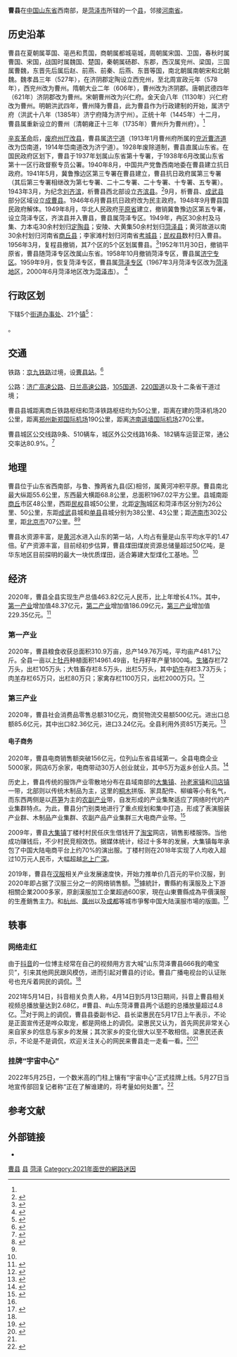 {{Infobox China County
| county = 曹县
| usedname = 
| nameorigin = 
| Photo =
| Photoname = 
| map =  ChinaHezeCao.png
| map_caption = 曹县在菏泽市的位置
| Pinyin = Cáo Xiàn
| Belong = [[山东省|山东省]][[菏泽市|菏泽市]]
| Types = [[县级行政区|县]]
| admincode =  
| founded = 
| seat = 
| officerTitle = 县委书记
| officer = 张乾山
| officerTitle2 = 县长
| officer2 = 梁惠民
| division = 27
| town = 16
| township = 8
| subdistrict = 3
| dialect = 
| post code = 274400
| phone code = 530
| coordinate = 
| area = 1969
| area land = 
| area water = 
| census yr = 2010年
| pop = 160万人
| density =  
| GDP = 
| GDP_as_of = 
| GDPPC = 
| carlicense = 鲁R
| web = www.caoxian.gov.cn
| web_title = 曹县政府网
}}
'''曹县'''在[[中国|中国]][[山东省|山东省]]西南部，是[[菏泽市|菏泽市]]所辖的一个[[县|县]]，邻接[[河南省|河南省]]。

==历史沿革==
曹县在夏朝属莘国、亳邑和贯国，商朝属都城亳城，周朝属宋国、卫国，春秋时属曹国、宋国，战国时属魏国、楚国，秦朝属砀郡、东郡，西汉属兖州、梁国，三国属曹魏，东晋先后属后赵、前燕、前秦、后燕、东晋等国，南北朝属南朝宋和北朝魏。魏孝昌三年（527年），在济阴郡定陶设立西兖州，至北周宣政元年（578年），西兖州改为曹州。隋朝大业二年（606年），曹州改为济阴郡。唐朝武德四年（621年）济阴郡改为曹州。宋朝曹州改为兴仁府。金天会八年（1130年）兴仁府改为曹州。明朝洪武四年，曹州降为曹县，此为曹县作为行政建制的开始，属济宁府（洪武十八年（1385年）济宁府降为济宁州）。正统十年（1445年）十二月，曹县属重新设立的曹州（清朝雍正十三年（1735年）曹州升为曹州府）。<ref name=col14520></ref>

[[辛亥革命|辛亥革命]]后，[[废府州厅改县|废府州厅改县]]，曹县属[[济宁道|济宁道]]（1913年1月曹州府所属的[[兖沂曹济道|兖沂曹济道]]改为岱南道，1914年岱南道改为济宁道）。1928年废除道制，曹县直属山东省。在国民政府区划下，曹县于1937年划属山东省第十专署，于1938年6月改属山东省第十一区行政督察专员公署。1940年8月，中国共产党鲁西南地委在曹县建立抗日政府。1941年5月，冀鲁豫边区第三专署在曹县建立，曹县抗日政府属第三专署（其后第三专署相继改为第七专署、二十二专署、二十专署、十专署、五专署）。1943年3月，为纪念[[刘齐滨|刘齐滨]]，析曹县西北部设立[[齐滨县|齐滨县]]。<ref>{{Cite web|title=曾经为纪念抗日烈士而设立的县治|url=http://dangshi.people.com.cn/n/2015/1008/c85037-27671461.html|access-date=2021-05-20|date=2015-10-08|archive-date=2021-05-20|archive-url=https://web.archive.org/web/20210520105410/http://dangshi.people.com.cn/n/2015/1008/c85037-27671461.html|dead-url=no}}</ref>9月，析曹县、[[成武县|成武县]]部分区域设立[[成曹县|成曹县]]。1946年6月曹县抗日政府改为民主政府。1948年9月曹县国民政府解体。1949年8月，华北人民政府[[平原省|平原省]]建立，撤销冀鲁豫边区第五专署，设立菏泽专区，齐滨县并入曹县，曹县属菏泽专区。1949年，冉区30余村及马集、力本屯30余村划归[[定陶县|定陶县]]；安陵、大黄集50余村划归[[菏泽县|菏泽县]]；黄河故道以南30余村划归河南省[[商丘县|商丘县]]；李家滩村划归河南省[[考城县|考城县]]；[[民权县|民权县]]数村归入曹县。1956年3月，复程县撤销，其7个区的5个区划属曹县。<ref>{{Cite web|title=第三类行政区域第三辑境域变迁|url=https://lib.sdsqw.cn/bin/mse.exe?seachword=&K=ch2&A=1&rec=9&run=13|access-date=2021-05-19}}</ref>1952年11月30日，撤销平原省，曹县随菏泽专区改属山东省。1958年10月撤销菏泽专区，曹县属[[济宁专区|济宁专区]]。1959年9月，恢复菏泽专区，曹县属[[菏泽专区|菏泽专区]]（1967年3月菏泽专区改为[[菏泽地区|菏泽地区]]，2000年6月菏泽地区改为[[菏泽市|菏泽市]]）。
<ref name=col14520>{{Cite web|title=曹县人民政府 历史沿革|url=http://www.caoxian.gov.cn/col/col14520/index.html|access-date=2021-05-19|date=2021-05-19 16:03|work=www.caoxian.gov.cn}}</ref>

== 行政区划 ==
{{PAGENAMEBASE}}下辖5个[[街道办事处|街道办事处]]、21个[[行政建制镇|镇]]<ref>{{PRC admin/ref sgc|37/17/21}}</ref>：

{{PRC admin/children|37/17/21}}。

== 交通 ==
铁路：[[京九铁路|京九铁路]]过境，设[[曹县站|曹县站]]。<ref>{{Cite web|title=菏泽站“消失”？ 正在改造所有列车暂不停靠|url=http://www.huaxia.com/sd-tw/jrsd/qlsk/2013/10/3571537.html|access-date=2021-05-20|work=www.huaxia.com|date=2013-10-16|archive-date=2021-05-20|archive-url=https://web.archive.org/web/20210520112055/http://www.huaxia.com/sd-tw/jrsd/qlsk/2013/10/3571537.html|dead-url=no}}</ref>

公路：[[济广高速公路|济广高速公路]]、[[日兰高速公路|日兰高速公路]]，[[105国道|105国道]]、[[220国道|220国道]]以及十二条省干道过境；

曹县县城距离商丘铁路枢纽和菏泽铁路枢纽均为50公里，距离在建的菏泽机场20公里，距离[[郑州新郑国际机场|郑州新郑国际机场]]190公里，距离[[济南遥墙国际机场|济南遥墙国际机场]]270公里。

曹县城区公交线路9条、510辆车，城区外公交线路16条、182辆车运营正常，通公交率达80.9%。<ref name=govinfo-transport>{{Cite web|title=曹县人民政府 区位交通|url=http://www.caoxian.gov.cn/col/col14522/index.html|access-date=2021-05-18|date=2021-05-19 17:11|work=www.caoxian.gov.cn}}</ref>

== 地理 ==
曹县位于山东省西南部，与鲁、豫两省九县(区)相邻，属黄河冲积平原。曹县南北最大纵距55.6公里，东西最大横距68.8公里，总面积1967.02平方公里。县城南距[[商丘市|商丘]]市区48公里，西距[[民权县|民权]]县城50公里，北距[[定陶区|定陶]]城区和菏泽市区分别为26公里、50公里，东距[[成武县|成武]]县城和[[单县|单县]]县城分别为38公里、43公里；距[[济南市|济南市]]302公里，距[[北京市|北京市]]707公里。<ref name="thepp20210514">{{Cite web|title=鲁西南小城曹县“走红”背后：调侃、夸张的演绎引发模仿跟评|author=张家然|url=https://www.thepaper.cn/newsDetail_forward_12676746|access-date=2021-05-20|agency=[[澎湃新闻|澎湃新闻]]|archive-date=2021-05-20|archive-url=https://web.archive.org/web/20210520112058/https://www.thepaper.cn/newsDetail_forward_12676746|dead-url=no}}</ref><ref name=govinfo-transport />

曹县水资源丰富，是[[黄河|黄河]]水进入山东的第一站，人均占有量是山东平均水平的1.47倍。矿产资源丰富，目前经初步估算，曹县煤田煤炭资源总储量超过50亿吨，是华东地区目前探明的最大一块优质煤田，适合筹建大型煤化工基地。<ref name="thepp20210514" />

<!-- 待补充 -->
{{Weather box
|metric first=y
|single line=y 
|collapsed = 
|location = 曹县
| temperature colour =  
| Jan record high C =
| Feb record high C =
| Mar record high C =
| Apr record high C =
| May record high C =
| Jun record high C =
| Jul record high C =
| Aug record high C =
| Sep record high C =
| Oct record high C =
| Nov record high C =
| Dec record high C =
| Jan high C  = 5
| Feb high C  = 8
| Mar high C  = 15
| Apr high C  = 21
| May high C  = 26
| Jun high C  = 31
| Jul high C  = 32
| Aug high C  = 30
| Sep high C  = 26
| Oct high C  = 22
| Nov high C  = 13
| Dec high C  = 7
| year high C =
| Jan mean C  =0
| Feb mean C  =3
| Mar mean C  =9
| Apr mean C  =15
| May mean C  =20
| Jun mean C  =25
| Jul mean C  =27
| Aug mean C  =26
| Sep mean C  =21
| Oct mean C  =15
| Nov mean C  =7
| Dec mean C  =1
| year mean C =
| Jan low C  = -3
| Feb low C  = -0
| Mar low C  = 4
| Apr low C  = 9
| May low C  = 15
| Jun low C  = 20
| Jul low C  = 23
| Aug low C  = 22
| Sep low C  = 17
| Oct low C  = 11
| Nov low C  = 3
| Dec low C  = -2
| year low C =
| Jan record low C =
| Feb record low C =
| Mar record low C =
| Apr record low C =
| May record low C =
| Jun record low C =
| Jul record low C =
| Aug record low C =
| Sep record low C =
| Oct record low C =
| Nov record low C =
| Dec record low C =
| precipitation colour = green
| Jan precipitation mm  =4
| Feb precipitation mm  =13
| Mar precipitation mm  =17
| Apr precipitation mm  =43
| May precipitation mm  =54
| Jun precipitation mm  =63
| Jul precipitation mm  =187
| Aug precipitation mm  =128
| Sep precipitation mm  =105
| Oct precipitation mm  =24
| Nov precipitation mm  =38
| Dec precipitation mm  =10
| year precipitation mm =

| humidity colour =  
| time day        =
| daily           =  
| Jan humidity    =63
| Feb humidity    =64
| Mar humidity    =60
| Apr humidity    =66
| May humidity    =68
| Jun humidity    =66
| Jul humidity    =80
| Aug humidity    =84
| Sep humidity    =80
| Oct humidity    =71
| Nov humidity    =73
| Dec humidity    =66
| year humidity   =
| unit precipitation days =  <
| precip days colour      =  
| Jan precipitation days  =
| Feb precipitation days  =
| Mar precipitation days  =
| Apr precipitation days  =
| May precipitation days  =
| Jun precipitation days  =
| Jul precipitation days  =
| Aug precipitation days  =
| Sep precipitation days  =
| Oct precipitation days  =
| Nov precipitation days  =
| Dec precipitation days  =
| year precipitation days =
| Jand sun  =
| Febd sun  =  
| Mard sun  =
| Aprd sun  =
| Mayd sun  =
| Jund sun  =
| Juld sun  =
| Augd sun  =
| Sepd sun  =
| Octd sun  =
| Novd sun  =
| Decd sun  =
| year sun =
 | source = 中国天气网曹县历史天气 <ref name="中国天气网">{{cite web |url=http://www.weather.com.cn/forecast/history.shtml?areaid=101121007&month=4 |title=曹县历史天气 |publisher=[[中国天气网|中国天气网]] |access-date=2021-05-20 |archive-date=2021-05-20 |archive-url=https://web.archive.org/web/20210520113730/http://www.weather.com.cn/forecast/history.shtml?areaid=101121007&month=4 |dead-url=no }}</ref>
}}

== 经济 ==
2020年，曹县全县实现生产总值463.82亿元人民币，比上年增长4.1%。其中，[[第一产业|第一产业]]增加值48.37亿元，[[第二产业|第二产业]]增加值186.09亿元，[[第三产业|第三产业]]增加值229.35亿元。<ref name=govinfo-econ1>{{Cite web|title=曹县人民政府 综述 曹县2020年国民经济和社会发展综述|url=http://www.caoxian.gov.cn/art/2021/5/19/art_14529_10290679.html|access-date=2021-05-20|work=www.caoxian.gov.cn}}</ref>

=== 第一产业 ===
2020年，曹县粮食收获总面积310.9万亩，总产149.76万吨，平均亩产481.7公斤。全县一亩以上[[牡丹|牡丹]]种植面积14961.49亩，牡丹籽年产量1800吨。[[生猪|生猪]]存栏72万头，出栏105万头；大牲畜存栏8.5万头，出栏5万头，其中[[奶牛|奶牛]]存栏3.73万头；肉[[羊|羊]]存栏65万只，出栏80万只；家禽存栏1100万只，出栏2000万只。<ref name=govinfo-agri1>{{Cite web|title=曹县人民政府 农林渔牧 2020年农业综述|url=http://www.caoxian.gov.cn/art/2021/5/19/art_14531_10290681.html|access-date=2021-05-20|date=2021-05-19|work=www.caoxian.gov.cn}}</ref>

=== 第三产业 ===
2020年，曹县社会消费品零售总额310亿元，商贸物流交易额500亿元。进出口总额85.6亿元，其中出口82.36亿元，进口3.24亿元。全县利用外资851万美元。<ref name=govinfo-comm1>{{Cite web|title=曹县人民政府 商业贸易 2020年曹县商业贸易情况综述|url=http://www.caoxian.gov.cn/art/2021/5/19/art_14532_10290682.html|access-date=2021-05-20|date=2021-05-19|work=www.caoxian.gov.cn}}</ref>

==== 电子商务 ====
2020年，曹县电商销售额突破156亿元，位列山东省县域第一。全县电商企业5000家，网店6万余家，电商带动30万人创业就业，其中5万为返乡创业人员。<ref name=govinfo-ecom1>{{Cite web|title=曹县人民政府 电子商务 2020年电子商务综述|url=http://www.caoxian.gov.cn/art/2021/5/19/art_14534_10290683.html|access-date=2021-05-20|date=2021-05-19|work=www.caoxian.gov.cn}}</ref>

历史上，曹县传统的服饰产业零散地分布在县域南部的[[大集镇|大集镇]]、[[孙老家镇|孙老家镇]]和[[闫店镇|闫店镇]]一带，北部则以传统木制品为主，这里的[[桐木|桐木]]拼版、家具配件、柳编等小有名气，而东西两侧是以[[芦笋|芦笋]]为主的[[农副产业|农副产业]]带，自发形成的产业集聚适应了网络时代的产业集群特点。为此，曹县分门别类地进行了重点规划和集中打造，形成了表演服装产业群、木制品产业集群、农副产品产业集群三大电商产业带。<ref>{{Cite news|url=http://m.ce.cn/bwzg/201906/20/t20190620_32409781.shtml|title=山东曹县电商“网红”成长记|publisher=[[中国经济网|中国经济网]]|language=|format=|date=2019-06-20|editor-last=王炬鹏|accessdate=2021-05-18|archive-date=2021-05-08|archive-url=https://web.archive.org/web/20210508105537/http://m.ce.cn/bwzg/201906/20/t20190620_32409781.shtml|dead-url=no}}</ref>

2009年，曹县[[大集镇|大集镇]]丁楼村村民任庆生借钱开了[[淘宝|淘宝]]网店，销售影楼服饰。当他成功赚钱后，不少村民竞相效仿。据媒体统计，经过十多年的发展，大集镇每年承包了中国大陆电商平台上约70%的演出服。丁楼村则在2018年实现了人均收入超过10万元人民币，大幅超越[[北上广深|北上广深]]。

2019年，曹县在[[汉服|汉服]]相关产业发展速度快，开始力推单价几百元的平价汉服，到2020年即占据了汉服三分之一的网络销售额。<ref name=":0" />據統計，曹縣約有漢服及上下游相關企業2000多家，原創漢服加工企業超過600家，現在山東曹縣成為平價漢服的生產銷售主力。和[[杭州|杭州]]、[[廣州|廣州]]以及[[成都|成都]]等城市爭奪中国大陆漢服市場的版圖。<ref>{{cite news |title=曹縣出圈背後：漢服一年賣出19億 |url=https://news.sina.com.tw/article/20210520/38619812.html |work=北京新浪網 |date=2021-05-19 |accessdate=2021-05-20 |archive-date=2021-05-20 |archive-url=https://web.archive.org/web/20210520103927/https://news.sina.com.tw/article/20210520/38619812.html |dead-url=no }}</ref>

== 轶事 ==

=== 网络走红 ===
由于[[抖音|抖音]]的一位博主经常在自己的视频用方言大喊“山东菏泽曹县666我的嘞宝贝”，引来其他网民跟风模仿，进而引起对曹县的讨论。曹县广播电视台的认证账号也充斥着网民的调侃。<ref name=":0" />

2021年5月14日，抖音相关负责人称，4月14日到5月13日期间，抖音上曹县相关视频总播放量达到2.68亿，#曹县、#山东菏泽曹县两个话题的总播放量超过4.8亿。<ref name=":1">{{Cite web|title=县长梁惠民回应“曹县走红”：欢迎网友来看看真实的曹县|url=https://www.thepaper.cn/newsDetail_forward_12726918|access-date=2021-05-18|author=张家然|date=2021-05-18|last=|work=|publisher=[[澎湃新闻|澎湃新闻]]|archive-date=2021-05-18|archive-url=https://web.archive.org/web/20210518112630/https://www.thepaper.cn/newsDetail_forward_12726918|dead-url=no}}</ref>对于网上的调侃，曹县县委副书记、县长梁惠民在5月17日上午表示，不论是正面宣传还是哗众取宠，都是网络上的调侃。梁惠民又认为，首先网民非常关心来自家乡的信息与家乡的发展；其次家乡的变化很大以至不敢相信。梁惠民还表示，不论是不是调侃，欢迎关注关心的网民来曹县走一走看一看。<ref name=":0">{{Cite web|title=“山东曹县666”刷屏，女县长这样回应，调侃背后真实的曹县啥样子？|url=https://www.163.com/dy/article/GA9P87QC055040N3.html|access-date=2021-05-18|date=2021-05-18|author=上官河|publisher=[[上观新闻|上观新闻]]|archive-date=2021-05-18|archive-url=https://web.archive.org/web/20210518112631/https://www.163.com/dy/article/GA9P87QC055040N3.html|dead-url=no}}</ref><ref name=":1" />

=== 挂牌“宇宙中心” ===
2022年5月25日，一个数米高的门柱上镶有“宇宙中心”正式挂牌上线。5月27日当地宣传部回复记者称“正在了解谁建的，将考量如何处置”。<ref>{{Cite web|title=山东曹县挂牌“宇宙中心”？当地宣传部：正在了解谁建的，将考量如何处置|url=https://view.inews.qq.com/a/20220527A04NN600|access-date=2022-05-27|work=view.inews.qq.com|archive-date=2022-06-11|archive-url=https://web.archive.org/web/20220611123121/https://view.inews.qq.com/a/20220527A04NN600}}</ref>

== 参考文献 ==
{{reflist|2}}

== 外部链接 ==
* {{Official website|http://www.caoxian.gov.cn/|name=曹县人民政府}}

{{曹县行政区划}}
{{菏泽市行政区划}}
{{山东行政区划}}

[[Category:曹县|]]
[[Category:菏泽区县|县]]
[[Category:山东省县份|菏泽]]
[[Category:2021年面世的網路迷因|Category:2021年面世的網路迷因]]